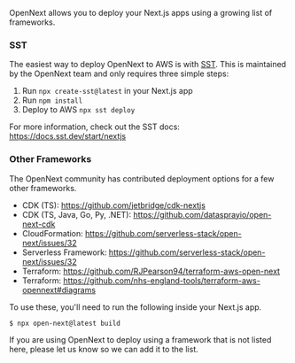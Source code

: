 OpenNext allows you to deploy your Next.js apps using a growing list of frameworks.

### SST

The easiest way to deploy OpenNext to AWS is with [SST](https://docs.sst.dev/start/nextjs). This is maintained by the OpenNext team and only requires three simple steps:

1. Run `npx create-sst@latest` in your Next.js app
2. Run `npm install`
3. Deploy to AWS `npx sst deploy`

For more information, check out the SST docs: https://docs.sst.dev/start/nextjs

### Other Frameworks

The OpenNext community has contributed deployment options for a few other frameworks.

- CDK (TS): https://github.com/jetbridge/cdk-nextjs
- CDK (TS, Java, Go, Py, .NET): https://github.com/datasprayio/open-next-cdk
- CloudFormation: https://github.com/serverless-stack/open-next/issues/32
- Serverless Framework: https://github.com/serverless-stack/open-next/issues/32
- Terraform: https://github.com/RJPearson94/terraform-aws-open-next
- Terraform: https://github.com/nhs-england-tools/terraform-aws-opennext#diagrams

To use these, you'll need to run the following inside your Next.js app.

```bash
$ npx open-next@latest build
```

If you are using OpenNext to deploy using a framework that is not listed here, please let us know so we can add it to the list.